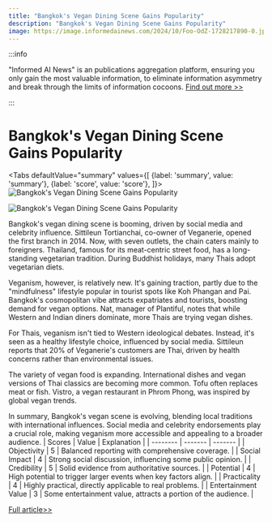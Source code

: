 ```yaml
---
title: "Bangkok's Vegan Dining Scene Gains Popularity"
description: "Bangkok's Vegan Dining Scene Gains Popularity"
image: https://image.informedainews.com/2024/10/Foo-OdZ-1728217890-0.jpg
---
```



:::info

"Informed AI News" is an publications aggregation platform, ensuring you only gain the most valuable information, to eliminate information asymmetry and break through the limits of information cocoons.  [Find out more >>](/)

:::

# Bangkok's Vegan Dining Scene Gains Popularity


<Tabs
	defaultValue="summary"
	values={[
	{label: 'summary', value: 'summary'},
	{label: 'score', value: 'score'},
]}>
<TabItem value="summary">
<img
  src="https://image.informedainews.com/2024/10/Foo-OdZ-1728217890-0.jpg"
  alt="Bangkok's Vegan Dining Scene Gains Popularity"
/>

<img
  src="https://image.informedainews.com/2024/10/Foo-Oux-1728217890-1.jpg"
  alt="Bangkok's Vegan Dining Scene Gains Popularity"
/>



Bangkok's vegan dining scene is booming, driven by social media and celebrity influence. Sittileun Tortianchai, co-owner of Veganerie, opened the first branch in 2014. Now, with seven outlets, the chain caters mainly to foreigners. Thailand, famous for its meat-centric street food, has a long-standing vegetarian tradition. During Buddhist holidays, many Thais adopt vegetarian diets.

Veganism, however, is relatively new. It's gaining traction, partly due to the "mindfulness" lifestyle popular in tourist spots like Koh Phangan and Pai. Bangkok's cosmopolitan vibe attracts expatriates and tourists, boosting demand for vegan options. Nat, manager of Plantiful, notes that while Western and Indian diners dominate, more Thais are trying vegan dishes.

For Thais, veganism isn't tied to Western ideological debates. Instead, it's seen as a healthy lifestyle choice, influenced by social media. Sittileun reports that 20% of Veganerie's customers are Thai, driven by health concerns rather than environmental issues.

The variety of vegan food is expanding. International dishes and vegan versions of Thai classics are becoming more common. Tofu often replaces meat or fish. Vistro, a vegan restaurant in Phrom Phong, was inspired by global vegan trends.

In summary, Bangkok's vegan scene is evolving, blending local traditions with international influences. Social media and celebrity endorsements play a crucial role, making veganism more accessible and appealing to a broader audience.
</TabItem>
<TabItem value="score">
	| Scores     | Value   | Explanation |
	| -------- | ------- | ------- |
	| Objectivity  | 5    | Balanced reporting with comprehensive coverage.    |
	| Social Impact | 4     | Strong social discussion, influencing some public opinion.    |
	| Credibility    | 5    | Solid evidence from authoritative sources.    |
	| Potential    | 4    | High potential to trigger larger events when key factors align.    |
	| Practicality    | 4    | Highly practical, directly applicable to real problems.    |
	| Entertainment Value    | 3    | Some entertainment value, attracts a portion of the audience.    |
</TabItem>
</Tabs>

[Full article>>](https://asia.nikkei.com/Life-Arts/Life/Cool-factor-boosts-Bangkok-s-vegan-dining-scene)
